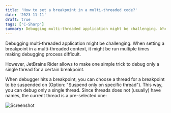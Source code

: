 ```yaml
---
title: 'How to set a breakpoint in a multi-threaded code?'
date: '2023-11-11'
draft: true
tags: ['C-Sharp']
summary: Debugging multi-threaded application might be challenging. When setting a breakpoint in a multi-threaded context, it might be run multiple times making debugging process difficult. However, JetBrains Rider allows to make one simple trick to debug only a single thread for a certain breakpoint.
---
```


Debugging multi-threaded application might be challenging. When setting a breakpoint in a multi-threaded context, it might be run multiple times making debugging process difficult.

However, JetBrains Rider allows to make one simple trick to debug only a single thread for a certain breakpoint.

When debugger hits a breakpoint, you can choose a thread for a breakpoint to be suspended on (Option: "Suspend only on specific thread"). This way, you can debug only a single thread. Since threads does not (usually) have names, the current thread is a pre-selected one:

![Screenshot](/static/images/blog/rider-breakpoint-suspend.png)